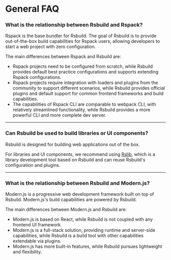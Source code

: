 # General FAQ

### What is the relationship between Rsbuild and Rspack?

Rspack is the base bundler for Rsbuild. The goal of Rsbuild is to provide out-of-the-box build capabilities for Rspack users, allowing developers to start a web project with zero configuration.

The main differences between Rspack and Rsbuild are:

- Rspack projects need to be configured from scratch, while Rsbuild provides default best practice configurations and supports extending Rspack configurations.
- Rspack projects require integration with loaders and plugins from the community to support different scenarios, while Rsbuild provides official plugins and default support for common frontend frameworks and build capabilities.
- The capabilities of Rspack CLI are comparable to webpack CLI, with relatively streamlined functionality, while Rsbuild provides a more powerful CLI and more complete dev server.

---

### Can Rsbuild be used to build libraries or UI components?

Rsbuild is designed for building web applications out of the box.

For libraries and UI components, we recommend using [Rslib](https://github.com/web-infra-dev/rslib), which is a library development tool based on Rsbuild and can reuse Rsbuild's configuration and plugins.

---

### What is the relationship between Rsbuild and Modern.js?

Modern.js is a progressive web development framework built on top of Rsbuild. Modern.js's build capabilities are powered by Rsbuild.

The main differences between Modern.js and Rsbuild are:

- Modern.js is based on React, while Rsbuild is not coupled with any frontend UI framework.
- Modern.js is a full-stack solution, providing runtime and server-side capabilities, while Rsbuild is a build tool with other capabilities extendable via plugins.
- Modern.js has more built-in features, while Rsbuild pursues lightweight and flexibility.
